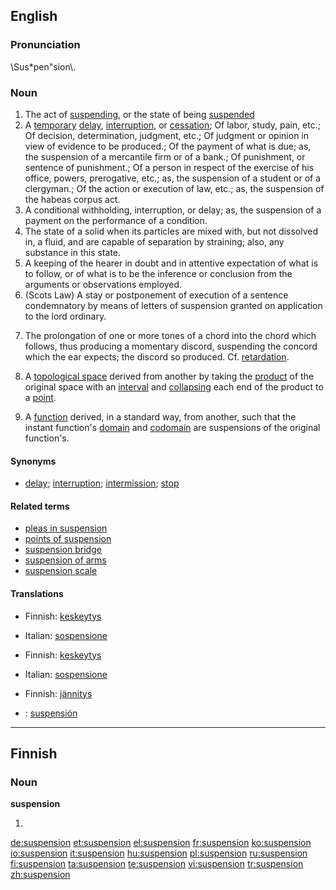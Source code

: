 ==English==

===Pronunciation===
\Sus*pen"sion\.

===Noun===
{{en-noun}}

# The act of [[suspending]], or the state of being [[suspended]]
# A [[temporary]] [[delay]], [[interruption]], or [[cessation]]; Of labor, study, pain, etc.; Of decision, determination, judgment, etc.; Of judgment or opinion in view of evidence to be produced.; Of the payment of what is due; as, the suspension of a mercantile firm or of a bank.; Of punishment, or sentence of punishment.; Of a person in respect of the exercise of his office, powers, prerogative, etc.; as, the suspension of a student or of a clergyman.; Of the action or execution of law, etc.; as, the suspension of the habeas corpus act.
# A conditional withholding, interruption, or delay; as, the suspension of a payment on the performance of a condition.
# The state of a solid when its particles are mixed with, but not dissolved in, a fluid, and are capable of separation  by straining; also, any substance in this state.
# A keeping of the hearer in doubt and in attentive expectation of what is to follow, or of what is to be the inference or conclusion from the arguments or observations employed.
# (Scots Law) A stay or postponement of execution of a sentence condemnatory by means of letters of suspension granted on application to the lord ordinary.
# {{music}} The prolongation of one or more tones of a chord into the chord which follows, thus producing a momentary discord, suspending the concord which the ear expects; the discord so produced. Cf. [[retardation]].
#{{topology}} A [[topological space]] derived from another by taking the [[product]] of the original space with an [[interval]] and [[collapse|collapsing]] each end of the product to a [[point]].
#{{topology}} A [[function]] derived, in a standard way, from another, such that the instant function's [[domain]] and [[codomain]] are suspensions of the original function's.

====Synonyms====
* [[delay]]; [[interruption]]; [[intermission]]; [[stop]]

====Related terms====
*[[pleas in suspension]]
*[[points of suspension]]
*[[suspension bridge]]
*[[suspension of arms]]
*[[suspension scale]]

====Translations====
{{trans-top|act of suspending, or the state of being suspended}}
*Finnish: [[keskeytys]]
{{trans-mid}}
*Italian: [[sospensione]]
{{trans-bottom}}

{{trans-top|a temporary delay, interruption, or cessation}}
*Finnish: [[keskeytys]]
{{trans-mid}}
*Italian: [[sospensione]]
{{trans-bottom}}

{{trans-top|a conditional withholding, interruption, or delay; as, the suspension of a payment on the performance of a condition}}
{{trans-mid}}
{{trans-bottom}}

{{trans-top|the state of a solid when its particles are mixed with, but not dissolved in, a fluid, and are capable of separation by straining}}
{{trans-mid}}
{{trans-bottom}}

{{trans-top|a keeping of the hearer in doubt and in attentive expectation of what is to follow}}
*Finnish: [[jännitys]]
{{trans-mid}}
{{trans-bottom}}

{{trans-top|a stay or postponement of execution of a sentence condemnatory}}
{{trans-mid}}
{{trans-bottom}}

{{trans-top|the prolongation of one or more tones of a chord into the chord which follows}}
{{trans-mid}}
{{trans-bottom}}

{{checktrans-top}}
*{{ttbc|Spanish}}: [[suspensión]]
{{checktrans-bottom}}

----

==Finnish==

===Noun===
'''suspension'''

# {{fi-form of|type=noun|case=genitive|pl=singular|[[suspensio]]}}

[[de:suspension]]
[[et:suspension]]
[[el:suspension]]
[[fr:suspension]]
[[ko:suspension]]
[[io:suspension]]
[[it:suspension]]
[[hu:suspension]]
[[pl:suspension]]
[[ru:suspension]]
[[fi:suspension]]
[[ta:suspension]]
[[te:suspension]]
[[vi:suspension]]
[[tr:suspension]]
[[zh:suspension]]